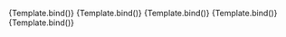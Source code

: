 
<Meta
	title="Components/Textarea/Length"
	component={VvTextarea}
	args={defaultArgs}
	argTypes={argTypes}
/>

<Canvas>
	<Story
		name="Maxlength"
		play={defaultTest}
		args={{
			maxlength: 5
		}}>
		{Template.bind()}
	</Story>
</Canvas>

<Canvas>
	<Story
		name="Minlength"
		play={defaultTest}
		args={{
			minlength: 5
		}}>
		{Template.bind()}
	</Story>
</Canvas>

<Canvas>
	<Story
		name="Count"
		play={defaultTest}
		args={{
			count: true,
			minlength: 100
		}}>
		{Template.bind()}
	</Story>
</Canvas>

<Canvas>
	<Story
		name="Limit"
		play={defaultTest}
		args={{
			count: 'limit',
			maxlength: 100
		}}>
		{Template.bind()}
	</Story>
</Canvas>

<Canvas>
	<Story
		name="Countdown"
		play={defaultTest}
		args={{
			count: 'countdown',
			maxlength: 100
		}}>
		{Template.bind()}
	</Story>
</Canvas>
